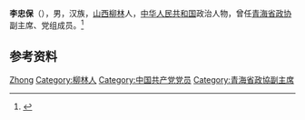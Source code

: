 '''李忠保'''（{{bd|1952年|1月|}}），男，汉族，[[山西|山西]][[柳林|柳林]]人，[[中华人民共和国|中华人民共和国]]政治人物，曾任[[青海省政协|青海省政协]]副主席、党组成员。<ref>{{Cite web|title=李忠保|url=http://www.qhszx.gov.cn/zxzl/ry/fzx/lzb/|accessdate=2020-09-25|work=青海省政协|archive-date=2012-04-19|archive-url=https://web.archive.org/web/20120419105800/http://www.qhszx.gov.cn/zxzl/ry/fzx/lzb/|dead-url=no}}</ref>

== 参考资料 ==
{{reflist}}

{{中国人物小作品}}

{{Authority control}}
{{DEFAULTSORT:Li李}}
[[Category:李姓|Zhong]]
[[Category:柳林人|Category:柳林人]]
[[Category:中国共产党党员|Category:中国共产党党员]]
[[Category:青海省政協副主席|Category:青海省政協副主席]]